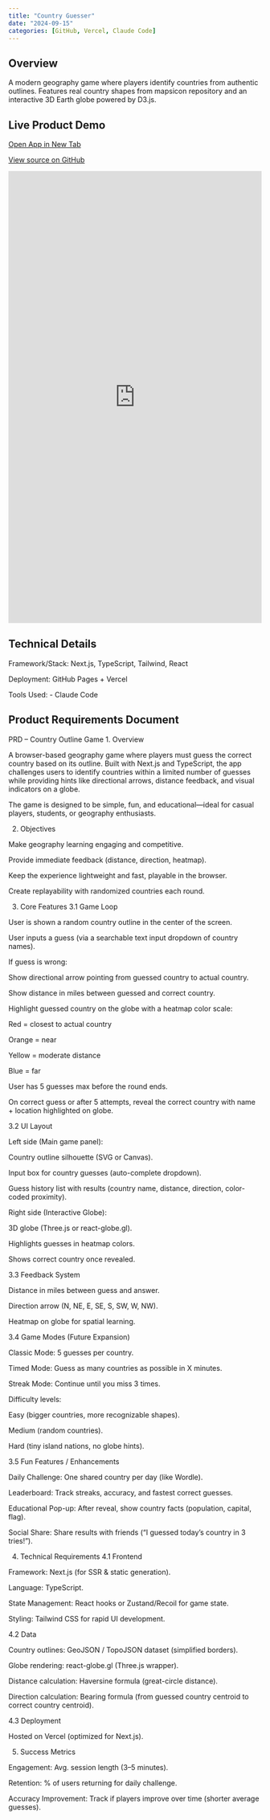 ```yaml
---
title: "Country Guesser"
date: "2024-09-15"
categories: [GitHub, Vercel, Claude Code]
---
```


## Overview

A modern geography game where players identify countries from authentic outlines. Features real country shapes from mapsicon repository and an interactive 3D Earth globe powered by D3.js.

## Live Product Demo

<div class="d-flex justify-content-center gap-3 my-4">
  <!-- Open App button -->
  <a class="btn btn-primary d-inline-flex align-items-center"
     href="https://global-country-guesser.vercel.app/"
     target="_blank" rel="noopener"
     aria-label="Open live app">
    <i class="fa-solid fa-window-restore me-2" aria-hidden="true"></i>
    Open App in New Tab
  </a>

  <!-- GitHub Source button -->
  <a class="btn btn-outline-dark d-inline-flex align-items-center"
     href="https://github.com/realdanewilliams/country-guesser"
     target="_blank" rel="noopener"
     aria-label="Open GitHub source">
    <i class="fa-brands fa-github me-2" aria-hidden="true"></i>
    View source on GitHub
  </a>
</div>

<iframe src="https://https://global-country-guesser.vercel.app/"
        style="width:100%; height:900px; border:none;"
        allowfullscreen>
</iframe>

## Technical Details

Framework/Stack: Next.js, TypeScript, Tailwind, React

Deployment: GitHub Pages + Vercel

Tools Used:
-   Claude Code

## Product Requirements Document

PRD – Country Outline Game
1. Overview

A browser-based geography game where players must guess the correct country based on its outline. Built with Next.js and TypeScript, the app challenges users to identify countries within a limited number of guesses while providing hints like directional arrows, distance feedback, and visual indicators on a globe.

The game is designed to be simple, fun, and educational—ideal for casual players, students, or geography enthusiasts.

2. Objectives

Make geography learning engaging and competitive.

Provide immediate feedback (distance, direction, heatmap).

Keep the experience lightweight and fast, playable in the browser.

Create replayability with randomized countries each round.

3. Core Features
3.1 Game Loop

User is shown a random country outline in the center of the screen.

User inputs a guess (via a searchable text input dropdown of country names).

If guess is wrong:

Show directional arrow pointing from guessed country to actual country.

Show distance in miles between guessed and correct country.

Highlight guessed country on the globe with a heatmap color scale:

Red = closest to actual country

Orange = near

Yellow = moderate distance

Blue = far

User has 5 guesses max before the round ends.

On correct guess or after 5 attempts, reveal the correct country with name + location highlighted on globe.

3.2 UI Layout

Left side (Main game panel):

Country outline silhouette (SVG or Canvas).

Input box for country guesses (auto-complete dropdown).

Guess history list with results (country name, distance, direction, color-coded proximity).

Right side (Interactive Globe):

3D globe (Three.js or react-globe.gl).

Highlights guesses in heatmap colors.

Shows correct country once revealed.

3.3 Feedback System

Distance in miles between guess and answer.

Direction arrow (N, NE, E, SE, S, SW, W, NW).

Heatmap on globe for spatial learning.

3.4 Game Modes (Future Expansion)

Classic Mode: 5 guesses per country.

Timed Mode: Guess as many countries as possible in X minutes.

Streak Mode: Continue until you miss 3 times.

Difficulty levels:

Easy (bigger countries, more recognizable shapes).

Medium (random countries).

Hard (tiny island nations, no globe hints).

3.5 Fun Features / Enhancements

Daily Challenge: One shared country per day (like Wordle).

Leaderboard: Track streaks, accuracy, and fastest correct guesses.

Educational Pop-up: After reveal, show country facts (population, capital, flag).

Social Share: Share results with friends (“I guessed today’s country in 3 tries!”).

4. Technical Requirements
4.1 Frontend

Framework: Next.js (for SSR & static generation).

Language: TypeScript.

State Management: React hooks or Zustand/Recoil for game state.

Styling: Tailwind CSS for rapid UI development.

4.2 Data

Country outlines: GeoJSON / TopoJSON dataset (simplified borders).

Globe rendering: react-globe.gl (Three.js wrapper).

Distance calculation: Haversine formula (great-circle distance).

Direction calculation: Bearing formula (from guessed country centroid to correct country centroid).

4.3 Deployment

Hosted on Vercel (optimized for Next.js).

5. Success Metrics

Engagement: Avg. session length (3–5 minutes).

Retention: % of users returning for daily challenge.

Accuracy Improvement: Track if players improve over time (shorter average guesses).